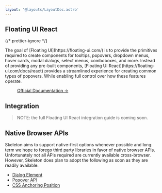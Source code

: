 ```yaml
---
layout: '@layouts/LayoutDoc.astro'
---
```



## Floating UI React

{/* prettier-ignore */}
<p class="type-scale-5">The goal of [Floating UI](https://floating-ui.com/) is to provide the primitives required to create components for tooltips, popovers, dropdown menus, hover cards, modal dialogs, select menus, comboboxes, and more. Instead of providing any pre-built components, [Floating UI React](https://floating-ui.com/docs/react) provides a streamlined experience for creating common types of popovers. While enabling full control over how these features operate.</p>

<figure class="card-filled-enhanced flex justify-center p-8">
	<a href="https://floating-ui.com/docs/react" target="_blank" class="btn preset-filled">
		Official Documentation &rarr;
	</a>
</figure>

## Integration

> NOTE: the full Floating UI React integration guide is coming soon.

## Native Browser APIs

Skeleton aims to support native-first options whenever possible and long term we hope to forego third party libraries in favor of native browser APIs. Unfortunately not all APIs required are currently available cross-browser. However, Skeleton does plan to adopt the following as soon as they are readily available.

* [Dialog Element](https://developer.mozilla.org/en-US/docs/Web/HTML/Element/dialog)
* [Popover API](https://developer.mozilla.org/en-US/docs/Web/API/Popover_API)
* [CSS Anchoring Position](https://developer.mozilla.org/en-US/docs/Web/CSS/CSS_anchor_positioning)
